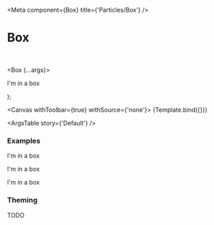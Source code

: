 

<Meta
  component={Box}
  title={'Particles/Box'}
/>

# Box

<br/>

  <Box {...args}>
    <p>I'm in a box</p>
  </Box>
);

<Canvas withToolbar={true} withSource={'none'}>
  <Story name='Default' args={{}}>
    {Template.bind({})}
  </Story>
</Canvas>

<ArgsTable story={'Default'} />

### Examples

<Canvas>
  <Story name='Card'>
    <Box variant='card'>
      <p>I'm in a box</p>
    </Box>
  </Story>
</Canvas>

<Canvas>
  <Story name='Bordered'>
    <Box variant='bordered'>
      <p>I'm in a box</p>
    </Box>
  </Story>
</Canvas>

<Canvas>
  <Story name='Padded'>
    <Box variant='padded'>
      <p>I'm in a box</p>
    </Box>
  </Story>
</Canvas>

<Canvas>
  <Story name='Scrollable Horizontally'>
    <Box width={'100px'} isScrollableHorizontally={true} isFullHeight={true}>
      <div style={{backgroundColor: '#dddddd', width: '1000px', height: '50px'}}/>
    </Box>
  </Story>
</Canvas>

<Canvas>
  <Story name='Scrollable Vertically'>
    <Box height={'100px'} isScrollableVertically={true} isFullWidth={false}>
      <div style={{backgroundColor: '#dddddd', height: '1000px', width: '50px'}}/>
    </Box>
  </Story>
</Canvas>

<Canvas>
<Story name='Empty Card'>
    <Box variant='card' isFullWidth={false}/>
  </Story>
</Canvas>

### Theming

TODO
